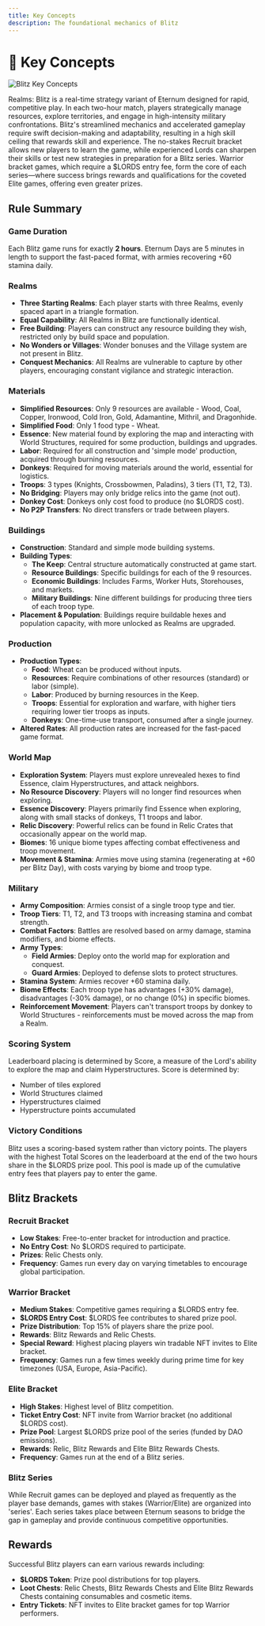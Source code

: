 ```yaml
---
title: Key Concepts
description: The foundational mechanics of Blitz
---
```


# 🔑 Key Concepts

<img src="/images/covers/blitz-key-concepts.png" alt="Blitz Key Concepts" className="w-full rounded-lg my-6" />

Realms: Blitz is a real-time strategy variant of Eternum designed for rapid, competitive play. In each two-hour match, 
players strategically manage resources, explore territories, and engage in high-intensity military confrontations. Blitz's 
streamlined mechanics and accelerated gameplay require swift decision-making and adaptability, resulting in a high 
skill ceiling that rewards skill and experience. The no-stakes Recruit bracket allows new players to learn the game, 
while experienced Lords can sharpen their skills or test new strategies in preparation for a Blitz series. Warrior bracket 
games, which require a $LORDS entry fee, form the core of each series—where success brings rewards and qualifications for the 
coveted Elite games, offering even greater prizes.

## Rule Summary

### Game Duration

Each Blitz game runs for exactly **2 hours**. Eternum Days are 5 minutes in length to support the fast-paced format, with armies recovering
+60 stamina daily.

### Realms

- **Three Starting Realms**: Each player starts with three Realms, evenly spaced apart in a triangle formation.
- **Equal Capability**: All Realms in Blitz are functionally identical.
- **Free Building**: Players can construct any resource building they wish, restricted only by build space and population.
- **No Wonders or Villages**: Wonder bonuses and the Village system are not present in Blitz.
- **Conquest Mechanics**: All Realms are vulnerable to capture by other players, encouraging constant vigilance and strategic interaction.

### Materials

- **Simplified Resources**: Only 9 resources are available - Wood, Coal, Copper, Ironwood, Cold Iron, Gold, Adamantine, Mithril, and Dragonhide.
- **Simplified Food**: Only 1 food type - Wheat.
- **Essence**: New material found by exploring the map and interacting with World Structures, required for some production, buildings and upgrades.
- **Labor**: Required for all construction and 'simple mode' production, acquired through burning resources.
- **Donkeys**: Required for moving materials around the world, essential for logistics.
- **Troops**: 3 types (Knights, Crossbowmen, Paladins), 3 tiers (T1, T2, T3).
- **No Bridging**: Players may only bridge relics into the game (not out).
- **Donkey Cost**: Donkeys only cost food to produce (no $LORDS cost).
- **No P2P Transfers**: No direct transfers or trade between players.

### Buildings

- **Construction**: Standard and simple mode building systems.
- **Building Types**:
  - **The Keep**: Central structure automatically constructed at game start.
  - **Resource Buildings**: Specific buildings for each of the 9 resources.
  - **Economic Buildings**: Includes Farms, Worker Huts, Storehouses, and markets.
  - **Military Buildings**: Nine different buildings for producing three tiers of each troop type.
- **Placement & Population**: Buildings require buildable hexes and population capacity, with more unlocked as Realms are upgraded.

### Production

- **Production Types**:
  - **Food**: Wheat can be produced without inputs.
  - **Resources**: Require combinations of other resources (standard) or labor (simple).
  - **Labor**: Produced by burning resources in the Keep.
  - **Troops**: Essential for exploration and warfare, with higher tiers requiring lower tier troops as inputs.
  - **Donkeys**: One-time-use transport, consumed after a single journey.
- **Altered Rates**: All production rates are increased for the fast-paced game format.

### World Map

- **Exploration System**: Players must explore unrevealed hexes to find Essence, claim Hyperstructures, and attack neighbors.
- **No Resource Discovery**: Players will no longer find resources when exploring.
- **Essence Discovery**: Players primarily find Essence when exploring, along with small stacks of donkeys, T1 troops and labor.
- **Relic Discovery**: Powerful relics can be found in Relic Crates that occasionally appear on the world map.
- **Biomes**: 16 unique biome types affecting combat effectiveness and troop movement.
- **Movement & Stamina**: Armies move using stamina (regenerating at +60 per Blitz Day), with costs varying by biome and troop type.

### Military

- **Army Composition**: Armies consist of a single troop type and tier.
- **Troop Tiers**: T1, T2, and T3 troops with increasing stamina and combat strength.
- **Combat Factors**: Battles are resolved based on army damage, stamina modifiers, and biome effects.
- **Army Types**:
  - **Field Armies**: Deploy onto the world map for exploration and conquest.
  - **Guard Armies**: Deployed to defense slots to protect structures.
- **Stamina System**: Armies recover +60 stamina daily.
- **Biome Effects**: Each troop type has advantages (+30% damage), disadvantages (-30% damage), or no change (0%) in specific biomes.
- **Reinforcement Movement**: Players can't transport troops by donkey to World Structures - reinforcements must be moved across the map from a Realm.

### Scoring System

Leaderboard placing is determined by Score, a measure of the Lord's ability to explore the map and claim Hyperstructures. Score is determined by:
- Number of tiles explored
- World Structures claimed
- Hyperstructures claimed
- Hyperstructure points accumulated

### Victory Conditions

Blitz uses a scoring-based system rather than victory points. The players with the highest Total Scores on the leaderboard at the end of the two hours share 
in the $LORDS prize pool. This pool is made up of the cumulative entry fees that players pay to enter the game.

## Blitz Brackets

### Recruit Bracket
- **Low Stakes**: Free-to-enter bracket for introduction and practice.
- **No Entry Cost**: No $LORDS required to participate.
- **Prizes**: Relic Chests only.
- **Frequency**: Games run every day on varying timetables to encourage global participation.

### Warrior Bracket
- **Medium Stakes**: Competitive games requiring a $LORDS entry fee.
- **$LORDS Entry Cost**: $LORDS fee contributes to shared prize pool.
- **Prize Distribution**: Top 15% of players share the prize pool.
- **Rewards**: Blitz Rewards and Relic Chests.
- **Special Reward**: Highest placing players win tradable NFT invites to Elite bracket.
- **Frequency**: Games run a few times weekly during prime time for key timezones (USA, Europe, Asia-Pacific).

### Elite Bracket
- **High Stakes**: Highest level of Blitz competition.
- **Ticket Entry Cost**: NFT invite from Warrior bracket (no additional $LORDS cost).
- **Prize Pool**: Largest $LORDS prize pool of the series (funded by DAO emissions).
- **Rewards**: Relic, Blitz Rewards and Elite Blitz Rewards Chests.
- **Frequency**: Games run at the end of a Blitz series.

### Blitz Series

While Recruit games can be deployed and played as frequently as the player base demands, games with stakes (Warrior/Elite) are organized
into 'series'. Each series takes place between Eternum seasons to bridge the gap in gameplay and provide continuous competitive opportunities.

## Rewards

Successful Blitz players can earn various rewards including:
- **$LORDS Token**: Prize pool distributions for top players.
- **Loot Chests**: Relic Chests, Blitz Rewards Chests and Elite Blitz Rewards Chests containing consumables and cosmetic items.
- **Entry Tickets**: NFT invites to Elite bracket games for top Warrior performers.

